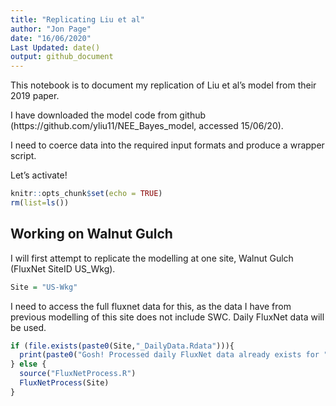 ```yaml
---
title: "Replicating Liu et al"
author: "Jon Page"
date: "16/06/2020"
Last Updated: date()
output: github_document
---
```


This notebook is to document my replication of Liu et al's model from their 2019 paper.

I have downloaded the model code from github (https://github.com/yliu11/NEE_Bayes_model, accessed 15/06/20).

I need to coerce data into the required input formats and produce a wrapper script.

Let's activate!

```r
knitr::opts_chunk$set(echo = TRUE)
rm(list=ls())
```

## Working on Walnut Gulch

I will first attempt to replicate the modelling at one site, Walnut Gulch (FluxNet SiteID US_Wkg).

```r
Site = "US-Wkg"
```

I need to access the full fluxnet data for this, as the data I have from previous modelling of this site does not include SWC. Daily FluxNet data will be used.


```r
if (file.exists(paste0(Site,"_DailyData.Rdata"))){
  print(paste0("Gosh! Processed daily FluxNet data already exists for ",Site))
} else {
  source("FluxNetProcess.R")
  FluxNetProcess(Site)
}
```

